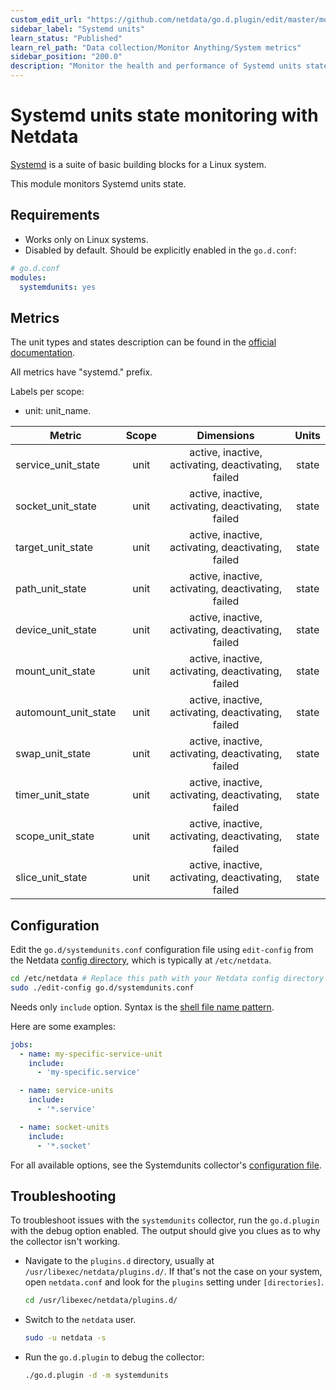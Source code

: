 ```yaml
---
custom_edit_url: "https://github.com/netdata/go.d.plugin/edit/master/modules/systemdunits/README.md"
sidebar_label: "Systemd units"
learn_status: "Published"
learn_rel_path: "Data collection/Monitor Anything/System metrics"
sidebar_position: "200.0"
description: "Monitor the health and performance of Systemd units states with zero configuration, per-second metric granularity, and interactive visualizations."
---
```



# Systemd units state monitoring with Netdata

[Systemd](https://www.freedesktop.org/wiki/Software/systemd/) is a suite of basic building blocks for a Linux system.

This module monitors Systemd units state.

## Requirements

- Works only on Linux systems.
- Disabled by default. Should be explicitly enabled in the `go.d.conf`:

```yaml
# go.d.conf
modules:
  systemdunits: yes
```

## Metrics

The unit types and states description can be found in
the [official documentation](https://www.freedesktop.org/software/systemd/man/systemd.html#Concepts).

All metrics have "systemd." prefix.

Labels per scope:

- unit: unit_name.

| Metric               | Scope |                     Dimensions                     | Units |
|----------------------|:-----:|:--------------------------------------------------:|:-----:|
| service_unit_state   | unit  | active, inactive, activating, deactivating, failed | state |
| socket_unit_state    | unit  | active, inactive, activating, deactivating, failed | state |
| target_unit_state    | unit  | active, inactive, activating, deactivating, failed | state |
| path_unit_state      | unit  | active, inactive, activating, deactivating, failed | state |
| device_unit_state    | unit  | active, inactive, activating, deactivating, failed | state |
| mount_unit_state     | unit  | active, inactive, activating, deactivating, failed | state |
| automount_unit_state | unit  | active, inactive, activating, deactivating, failed | state |
| swap_unit_state      | unit  | active, inactive, activating, deactivating, failed | state |
| timer_unit_state     | unit  | active, inactive, activating, deactivating, failed | state |
| scope_unit_state     | unit  | active, inactive, activating, deactivating, failed | state |
| slice_unit_state     | unit  | active, inactive, activating, deactivating, failed | state |

## Configuration

Edit the `go.d/systemdunits.conf` configuration file using `edit-config` from the
Netdata [config directory](https://learn.netdata.cloud/docs/configure/nodes), which is typically at `/etc/netdata`.

```bash
cd /etc/netdata # Replace this path with your Netdata config directory
sudo ./edit-config go.d/systemdunits.conf
```

Needs only `include` option. Syntax is the [shell file name pattern](https://golang.org/pkg/path/filepath/#Match).

Here are some examples:

```yaml
jobs:
  - name: my-specific-service-unit
    include:
      - 'my-specific.service'

  - name: service-units
    include:
      - '*.service'

  - name: socket-units
    include:
      - '*.socket'
```

For all available options, see the Systemdunits
collector's [configuration file](https://github.com/netdata/go.d.plugin/blob/master/config/go.d/systemdunits.conf).

## Troubleshooting

To troubleshoot issues with the `systemdunits` collector, run the `go.d.plugin` with the debug option enabled. The
output should give you clues as to why the collector isn't working.

- Navigate to the `plugins.d` directory, usually at `/usr/libexec/netdata/plugins.d/`. If that's not the case on
  your system, open `netdata.conf` and look for the `plugins` setting under `[directories]`.

  ```bash
  cd /usr/libexec/netdata/plugins.d/
  ```

- Switch to the `netdata` user.

  ```bash
  sudo -u netdata -s
  ```

- Run the `go.d.plugin` to debug the collector:

  ```bash
  ./go.d.plugin -d -m systemdunits
  ```

